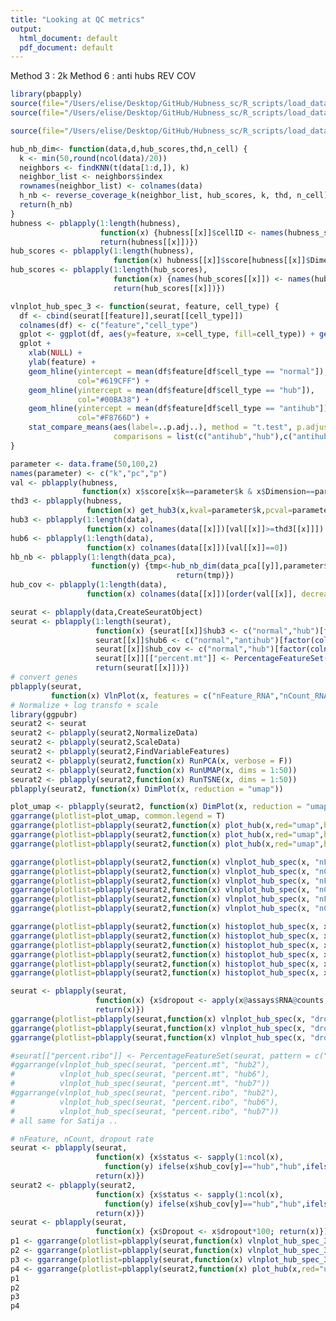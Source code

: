 ```yaml
---
title: "Looking at QC metrics"
output:
  html_document: default
  pdf_document: default
---
```

Method 3 : 2k
Method 6 : anti hubs
REV COV

```r
library(pbapply)
source(file="/Users/elise/Desktop/GitHub/Hubness_sc/R_scripts/load_data/hubness_load_write_data_duo.R")
source(file="/Users/elise/Desktop/GitHub/Hubness_sc/R_scripts/load_data/load_counts_duo.R")

source(file="/Users/elise/Desktop/GitHub/Hubness_sc/R_scripts/load_data/load_functions.R")

hub_nb_dim<- function(data,d,hub_scores,thd,n_cell) {
  k <- min(50,round(ncol(data)/20))
  neighbors <- findKNN(t(data[1:d,]), k)
  neighbor_list <- neighbors$index
  rownames(neighbor_list) <- colnames(data)
  h_nb <- reverse_coverage_k(neighbor_list, hub_scores, k, thd, n_cell)
  return(h_nb)
}
hubness <- pblapply(1:length(hubness),
                    function(x) {hubness[[x]]$cellID <- names(hubness_scores_data[[x]][[1]][[1]]);
                    return(hubness[[x]])})
hub_scores <- pblapply(1:length(hubness),
                       function(x) hubness[[x]]$score[hubness[[x]]$Dimension==(cell_nb[x]-1) & hubness[[x]]$p==2 & hubness[[x]]$k==50])
hub_scores <- pblapply(1:length(hub_scores),
                       function(x) {names(hub_scores[[x]]) <- names(hubness_scores_data[[x]][[1]][[1]]);
                       return(hub_scores[[x]])})

vlnplot_hub_spec_3 <- function(seurat, feature, cell_type) {
  df <- cbind(seurat[[feature]],seurat[[cell_type]])
  colnames(df) <- c("feature","cell_type")
  gplot <- ggplot(df, aes(y=feature, x=cell_type, fill=cell_type)) + geom_violin(scale="area") + geom_jitter(size=0.5, color="black")
  gplot +
    xlab(NULL) +
    ylab(feature) +
    geom_hline(yintercept = mean(df$feature[df$cell_type == "normal"]),
               col="#619CFF") +
    geom_hline(yintercept = mean(df$feature[df$cell_type == "hub"]),
               col="#00BA38") +
    geom_hline(yintercept = mean(df$feature[df$cell_type == "antihub"]),
               col="#F8766D") +
    stat_compare_means(aes(label=..p.adj..), method = "t.test", p.adjust.method = "BH", label = "p.signif",
                       comparisons = list(c("antihub","hub"),c("antihub","normal"),c("hub","normal")))
}

```

```r
parameter <- data.frame(50,100,2)
names(parameter) <- c("k","pc","p")
val <- pblapply(hubness,
                function(x) x$score[x$k==parameter$k & x$Dimension==parameter$pc & x$p==parameter$p])
thd3 <- pblapply(hubness,
                 function(x) get_hub3(x,kval=parameter$k,pcval=parameter$pc,pval=parameter$p)$Threshold)
hub3 <- pblapply(1:length(data),
                 function(x) colnames(data[[x]])[val[[x]]>=thd3[[x]]])
hub6 <- pblapply(1:length(data),
                 function(x) colnames(data[[x]])[val[[x]]==0])
hb_nb <- pblapply(1:length(data_pca),
                  function(y) {tmp<-hub_nb_dim(data_pca[[y]],parameter$pc,hub_scores[[y]],1, cell_nb[y]);
                                     return(tmp)})
hub_cov <- pblapply(1:length(data),
                 function(x) colnames(data[[x]])[order(val[[x]], decreasing = T)[1:hb_nb[[x]]]])
```

```r
seurat <- pblapply(data,CreateSeuratObject)
seurat <- pblapply(1:length(seurat),
                   function(x) {seurat[[x]]$hub3 <- c("normal","hub")[factor(colnames(seurat[[x]]) %in% hub3[[x]], levels = c("FALSE","TRUE"))];
                   seurat[[x]]$hub6 <- c("normal","antihub")[factor(colnames(seurat[[x]]) %in% hub6[[x]], levels = c("FALSE","TRUE"))];
                   seurat[[x]]$hub_cov <- c("normal","hub")[factor(colnames(seurat[[x]]) %in% hub_cov[[x]], levels = c("FALSE","TRUE"))];
                   seurat[[x]][["percent.mt"]] <- PercentageFeatureSet(seurat[[x]], pattern = "^MT-");
                   return(seurat[[x]])})
# convert genes
pblapply(seurat,
         function(x) VlnPlot(x, features = c("nFeature_RNA","nCount_RNA","percent.mt")))
# Normalize + log transfo + scale
library(ggpubr)
seurat2 <- seurat
seurat2 <- pblapply(seurat2,NormalizeData)
seurat2 <- pblapply(seurat2,ScaleData)
seurat2 <- pblapply(seurat2,FindVariableFeatures)
seurat2 <- pblapply(seurat2,function(x) RunPCA(x, verbose = F))
seurat2 <- pblapply(seurat2,function(x) RunUMAP(x, dims = 1:50))
seurat2 <- pblapply(seurat2,function(x) RunTSNE(x, dims = 1:50))
pblapply(seurat2, function(x) DimPlot(x, reduction = "umap"))
```

```r
plot_umap <- pblapply(seurat2, function(x) DimPlot(x, reduction = "umap"))
ggarrange(plotlist=plot_umap, common.legend = T)
ggarrange(plotlist=pblapply(seurat2,function(x) plot_hub(x,red="umap",hubs="hub3")), common.legend = T)
ggarrange(plotlist=pblapply(seurat2,function(x) plot_hub(x,red="umap",hubs="hub6")), common.legend = T)
ggarrange(plotlist=pblapply(seurat2,function(x) plot_hub(x,red="umap",hubs="hub_cov")), common.legend = T)
```

```r
ggarrange(plotlist=pblapply(seurat2,function(x) vlnplot_hub_spec(x, "nFeature_RNA", "hub3")), common.legend = T)
ggarrange(plotlist=pblapply(seurat2,function(x) vlnplot_hub_spec(x, "nCount_RNA", "hub3")), common.legend = T)
ggarrange(plotlist=pblapply(seurat2,function(x) vlnplot_hub_spec(x, "nFeature_RNA", "hub6")), common.legend = T)
ggarrange(plotlist=pblapply(seurat2,function(x) vlnplot_hub_spec(x, "nCount_RNA", "hub6")), common.legend = T)
ggarrange(plotlist=pblapply(seurat2,function(x) vlnplot_hub_spec(x, "nFeature_RNA", "hub_cov")), common.legend = T)
ggarrange(plotlist=pblapply(seurat2,function(x) vlnplot_hub_spec(x, "nCount_RNA", "hub_cov")), common.legend = T)

ggarrange(plotlist=pblapply(seurat2,function(x) histoplot_hub_spec(x, x$nFeature_RNA, x$hub3, "nFeature", NULL)), common.legend = T)
ggarrange(plotlist=pblapply(seurat2,function(x) histoplot_hub_spec(x, x$nCount_RNA, x$hub3, "nCount", NULL)), common.legend = T)
ggarrange(plotlist=pblapply(seurat2,function(x) histoplot_hub_spec(x, x$nFeature_RNA, x$hub6, "nFeature", NULL)), common.legend = T)
ggarrange(plotlist=pblapply(seurat2,function(x) histoplot_hub_spec(x, x$nCount_RNA, x$hub6, "nCount", NULL)), common.legend = T)
ggarrange(plotlist=pblapply(seurat2,function(x) histoplot_hub_spec(x, x$nFeature_RNA, x$hub_cov, "nFeature", NULL)), common.legend = T)
ggarrange(plotlist=pblapply(seurat2,function(x) histoplot_hub_spec(x, x$nCount_RNA, x$hub_cov, "nCount", NULL)), common.legend = T)

```

```r
seurat <- pblapply(seurat,
                   function(x) {x$dropout <- apply(x@assays$RNA@counts, 2, function(y) {sum(y==0)/length(y)});
                   return(x)})
ggarrange(plotlist=pblapply(seurat,function(x) vlnplot_hub_spec(x, "dropout", "hub3")))
ggarrange(plotlist=pblapply(seurat,function(x) vlnplot_hub_spec(x, "dropout", "hub6")))
ggarrange(plotlist=pblapply(seurat,function(x) vlnplot_hub_spec(x, "dropout", "hub_cov")))
```

```r
#seurat[["percent.ribo"]] <- PercentageFeatureSet(seurat, pattern = c("^RPS","^RPL"))
#ggarrange(vlnplot_hub_spec(seurat, "percent.mt", "hub2"),
#          vlnplot_hub_spec(seurat, "percent.mt", "hub6"),
#          vlnplot_hub_spec(seurat, "percent.mt", "hub7"))
#ggarrange(vlnplot_hub_spec(seurat, "percent.ribo", "hub2"),
#          vlnplot_hub_spec(seurat, "percent.ribo", "hub6"),
#          vlnplot_hub_spec(seurat, "percent.ribo", "hub7"))
# all same for Satija ..
```

```r
# nFeature, nCount, dropout rate
seurat <- pblapply(seurat,
                   function(x) {x$status <- sapply(1:ncol(x),
                     function(y) ifelse(x$hub_cov[y]=="hub","hub",ifelse(x$hub6[y]=="antihub","antihub","normal")));
                   return(x)})
seurat2 <- pblapply(seurat2,
                   function(x) {x$status <- sapply(1:ncol(x),
                     function(y) ifelse(x$hub_cov[y]=="hub","hub",ifelse(x$hub6[y]=="antihub","antihub","normal")));
                   return(x)})
seurat <- pblapply(seurat,
                   function(x) {x$Dropout <- x$dropout*100; return(x)})
p1 <- ggarrange(plotlist=pblapply(seurat,function(x) vlnplot_hub_spec_3(x, "nFeature_RNA", "status")), common.legend = T, labels = dataset)
p2 <- ggarrange(plotlist=pblapply(seurat,function(x) vlnplot_hub_spec_3(x, "nCount_RNA", "status")), common.legend = T, labels = dataset)
p3 <- ggarrange(plotlist=pblapply(seurat,function(x) vlnplot_hub_spec_3(x, "Dropout", "status")), common.legend = T, labels = dataset)
p4 <- ggarrange(plotlist=pblapply(seurat2,function(x) plot_hub(x,red="umap",hubs="status")), common.legend = T, labels = dataset)
p1
p2
p3
p4
```

